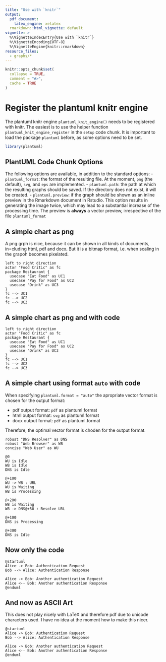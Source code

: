 ```yaml
---
title: "Use with `knitr`"
output: 
  pdf_document:
    latex_engine: xelatex
  rmarkdown::html_vignette: default
vignette: >
  %\VignetteIndexEntry{Use with `knitr`}
  %\VignetteEncoding{UTF-8}
  %\VignetteEngine{knitr::rmarkdown}
resource_files:
  - graphs/*
---
```


```r
knitr::opts_chunk$set(
  collapse = TRUE,
  comment = "#>",
  cache = TRUE
)
```
# Register the plantuml knitr engine

The plantuml knitr engine `plantuml_knit_engine()` needs to be registered with knitr. The easiest is to use the helper function `plantuml_knit_engine_register` in the `setup` code chunk. It is important to load the package `plantuml` before, as some options need to be set.
```r
library(plantuml)
```


## PlantUML Code Chunk Options

The following options are available, in addition to the standard options:
- `plantuml_format`: the format of the resulting file. At the moment, `png` (the default), `svg`, and `eps` are implemented.
- `plantuml.path`: the path at which the resulting graphs should be saved. If the directory does not exist, it will be created.
- `plantuml.preview`: if the graph should be shown as an inline preview in the Rmarkdown document in  Rstudio. This option results in generating the image twice, which may lead to a substantial increase of the processing time. The preview is **always** a vector preview, irrespective of the file `plantuml_format`

## A simple chart as png
A png grph is nice, because it can be shown in all kinds of documents, in=cluding html, pdf and docx. But it is a bitmap format, i.e. when scaling in the grapoh becomes pixelated.
```plantuml
left to right direction
actor "Food Critic" as fc
package Restaurant {
  usecase "Eat Food" as UC1
  usecase "Pay for Food" as UC2
  usecase "Drink" as UC3
}
fc --> UC1
fc --> UC2
fc --> UC3
```

## A simple chart as png and with code
```plantuml
left to right direction
actor "Food Critic" as fc
package Restaurant {
  usecase "Eat Food" as UC1
  usecase "Pay for Food" as UC2
  usecase "Drink" as UC3
}
fc --> UC1
fc --> UC2
fc --> UC3
```

## A simple chart using format `auto` with code
When specifying `plantuml.format = "auto"` the apropriate vector format is chosen for the output format:

- pdf output format: `pdf` as plantuml.format
- html output format: `svg` as plantuml.format
- docx output format: `pdf` as plantuml.format

Therefore, the optimal vector format is choden for the output format.

```plantuml
robust "DNS Resolver" as DNS
robust "Web Browser" as WB
concise "Web User" as WU

@0
WU is Idle
WB is Idle
DNS is Idle

@+100
WU -> WB : URL
WU is Waiting
WB is Processing

@+200
WB is Waiting
WB -> DNS@+50 : Resolve URL

@+100
DNS is Processing

@+300
DNS is Idle
```

## Now only the code
```plantuml
@startuml
Alice -> Bob: Authentication Request
Bob --> Alice: Authentication Response

Alice -> Bob: Another authentication Request
Alice <-- Bob: Another authentication Response
@enduml
```

## And now as ASCII Art
This does not play nicely with LaTeX and therefore pdf due to unicode characters used. I have no idea at the moment how to make this nicer.
```plantuml
@startuml
Alice -> Bob: Authentication Request
Bob --> Alice: Authentication Response

Alice -> Bob: Another authentication Request
Alice <-- Bob: Another authentication Response
@enduml
```
